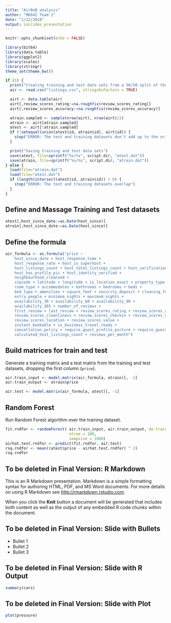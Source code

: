 ```yaml
---
title: "AirBnB analysis"
author: "MK842 Team 2"
date: "1/12/2018"
output: ioslides_presentation
---
```


```r
knitr::opts_chunk$set(echo = FALSE)
```

```r
library(bit64)
library(data.table)
library(ggplot2)
library(scales)
library(stringr)
theme_set(theme_bw())

if (1) {
  print("Creating training and test data sets from a 50/50 split of the CSV")
  air <- read.csv("listings.csv", stringsAsFactors = TRUE)

  airt <- data.table(air)
  airt[,review_scores_rating:=na.roughfix(review_scores_rating)]
  airt[,review_scores_accuracy:=na.roughfix(review_scores_accuracy)]

  atrain.sampled <- sample(nrow(airt), nrow(airt)/2)
  atrain <- airt[atrain.sampled]
  atest <- airt[!atrain.sampled]
  if (!setequal(union(atest$id, atrain$id), airt$id)) {
    stop("ERROR: The test and training datasets don't add up to the original dataset")
  }

  print("Saving training and test data sets")
  save(atest, file=sprintf("%s/%s", script.dir, "atest.dat"))
  save(atrain, file=sprintf("%s/%s", script.dir, "atrain.dat"))
} else {
  load(file="atrain.dat")
  load(file="atest.dat")
  if (length(intersect(atest$id, atrain$id)) > 0) {
    stop("ERROR: The test and training datasets overlap")
  }
}
```

## Define and Massage Training and Test datasets
```r
atest[,host_since_date:=as.Date(host_since)]
atrain[,host_since_date:=as.Date(host_since)]


```

## Define the formula
```r

air_formula <- as.formula("price ~
    host_since_date + host_response_time +
    host_response_rate + host_is_superhost +
    host_listings_count + host_total_listings_count + host_verifications +
    host_has_profile_pic + host_identity_verified +
    neighbourhood_cleansed +
    zipcode + latitude + longitude + is_location_exact + property_type +
    room_type + accommodates + bathrooms + bedrooms + beds +
    bed_type + amenities + square_feet + security_deposit + cleaning_fee + guests_included +
    extra_people + minimum_nights + maximum_nights +
    availability_30 + availability_60 + availability_90 +
    availability_365 + number_of_reviews +
    first_review + last_review + review_scores_rating + review_scores_accuracy +
    review_scores_cleanliness + review_scores_checkin + review_scores_communication +
    review_scores_location + review_scores_value +
    instant_bookable + is_business_travel_ready +
    cancellation_policy + require_guest_profile_picture + require_guest_phone_verification +
    calculated_host_listings_count + reviews_per_month")
```

## Build matrices for train and test

Generate a training matrix and a test matrix from the training and test datasets, dropping the first column (`price`).

```r
air.train_input <- model.matrix(air_formula, atrain)[, -1]
air.train_output <- atrain$price

air.test <- model.matrix(air_formula, atest)[, -1]
```

## Random Forest

Run Random Forest algorithm over the training dataset.

```r
fit.rndfor <- randomForest( air.train_input, air.train_output, do.trace = 0,
                            ntree = 100,
                            sampsize = 1000)
airhat.test.rndfor <- predict(fit.rndfor, air.test)
rsq.rndfor <- mean((atest$price - airhat.test.rndfor) ^ 2)
rsq.rndfor
```

## To be deleted in Final Version: R Markdown

This is an R Markdown presentation. Markdown is a simple formatting syntax for authoring HTML, PDF, and MS Word documents. For more details on using R Markdown see <http://rmarkdown.rstudio.com>.

When you click the **Knit** button a document will be generated that includes both content as well as the output of any embedded R code chunks within the document.

## To be deleted in Final Version: Slide with Bullets

- Bullet 1
- Bullet 2
- Bullet 3

## To be deleted in Final Version: Slide with R Output

```r
summary(cars)
```

## To be deleted in Final Version: Slide with Plot

```r
plot(pressure)
```

